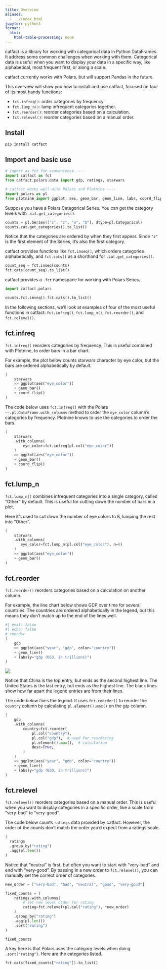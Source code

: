 ```yaml
---
title: Overview
aliases:
  - ../index.html
jupyter: python3
format:
  html:
    html-table-processing: none
---
```


catfact is a library for working with categorical data in Python DataFrames. It address some common challenges when working with them. Categorical data is useful when you want to display your data in a specific way, like alphabetical, most frequent first, or along a scale.

catfact currently works with Polars, but will support Pandas in the future.

This overview will show you how to install and use catfact, focused on four of its most handy functions:

* `fct.infreq()`: order categories by frequency.
* `fct.lump_n()`: lump infrequent categories together.
* `fct.reorder()`: reorder categories based on a calculation.
* `fct.relevel()`: reorder categories based on a manual order.

## Install

```bash
pip install catfact
```


## Import and basic use

```python
# import as fct for convenience ----
import catfact as fct
from catfact.polars.data import gdp, ratings, starwars

# catfact works well with Polars and Plotnine ----
import polars as pl
from plotnine import ggplot, aes, geom_bar, geom_line, labs, coord_flip
```

Suppose you have a Polars Categorical Series. You can get the category levels with `.cat.get_categories()`. 

```python
counts = pl.Series(["z", "z", "a", "b"], dtype=pl.Categorical)
counts.cat.get_categories().to_list()
```

Notice that the categories are ordered by when they first appear. Since `"z"` is the first element of the Series, it's also the first category.

catfact provides functions like `fct.inseq()`, which orders categories alphabetically, and `fct.cats()` as a shorthand for `.cat.get_categories()`.

```python
count_seq = fct.inseq(counts)
fct.cats(count_seq).to_list()
```

:::{.callout-note title="Using the Polars fct namespace"}

catfact provides a `.fct` namespace for working with Polars Series.

```python
import catfact.polars

counts.fct.inseq().fct.cats().to_list()
```

:::

In the following sections, we'll look at examples of four of the most useful functions in catfact: `fct.infreq()`, `fct.lump_n()`, `fct.reorder()`, and `fct.relevel()`.

## fct.infreq

`fct.infreq()` reorders categories by frequency. This is useful combined with Plotnine, to order bars in a bar chart.

For example, the plot below counts starwars character by eye color, but the bars are ordered alphabetically by default.

```python
(
    starwars
    >> ggplot(aes("eye_color"))
    + geom_bar()
    + coord_flip()
)
```

The code below uses `fct.infreq()` with the Polars `~~.pl.DataFrame.with_columns` method to order the `eye_color` column's categories by frequency. Plotnine knows to use the categories to order the bars.


```python
(
    starwars
    .with_columns(
        eye_color=fct.infreq(pl.col("eye_color"))
    )
    >> ggplot(aes("eye_color"))
    + geom_bar()
    + coord_flip()
)
```

## fct.lump_n

`fct.lump_n()` combines infrequent categories into a single category, called "Other" by default. This is useful for cutting down the number of bars in a plot.

Here it's used to cut down the number of eye colors to 8, lumping the rest into "Other".

```python
(
    starwars
    .with_columns(
       eye_color=fct.lump_n(pl.col("eye_color"), n=6)
    )
    >> ggplot(aes("eye_color"))
    + geom_bar()
)
```


## fct.reorder

`fct.reorder()` reorders categories based on a calculation on another column.

For example, the line chart below shows GDP over time for several countries. The countries are ordered alphabetically in the legend, but this means they don't match up to the end of the lines well.

```python
#| eval: false
#| echo: false
# reorder
(
    gdp
    >> ggplot(aes("year", "gdp", color="country"))
    + geom_line()
    + labs(y="gdp (USD, in trillions)")
)
```

![](./assets/gdp-reorder-motivation.png)

Notice that China is the top entry, but ends as the second highest line. The United States is the last entry, but ends as the highest line. The black lines show how far apart the legend entries are from their lines. 

The code below fixes the legend. It uses `fct.reorder()` to reorder the `country` column by calculating `pl.element().max()` on the `gdp` column.

```python
(
    gdp
    .with_columns(
        country=fct.reorder(
            pl.col("country"),
            pl.col("gdp"),  # used for reordering
            pl.element().max(),  # calculation
            desc=True,
        )
    )
    >> ggplot(aes("year", "gdp", color="country"))
    + geom_line()
    + labs(y="gdp (USD, in trillions)")
)

```

## fct.relevel

`fct.relevel()` reorders categories based on a manual order. This is useful when you want to display categories in a specific order, like a scale from "very-bad" to "very-good".

The code below counts `ratings` data provided by catfact. However, the order of the counts don't match the order you'd expect from a ratings scale.

```python
(
  ratings
  .group_by("rating")
  .agg(pl.len())
)
```

Notice that "neutral" is first, but often you want to start with "very-bad" and end with "very-good". By passing in a new order to `fct.relevel()`, you can manually set the correct order of categories.

```python
new_order = ["very-bad", "bad", "neutral", "good", "very-good"]

fixed_counts = (
    ratings.with_columns(
        # set new level order for rating
        rating=fct.relevel(pl.col("rating"), *new_order)
    )
    .group_by("rating")
    .agg(pl.len())
    .sort("rating")
)

fixed_counts
```

A key here is that Polars uses the category levels when doing `.sort("rating")`. Here are the categories listed.

```python
fct.cats(fixed_counts["rating"]).to_list()
```

